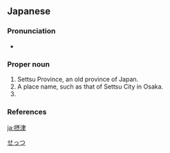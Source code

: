 ==Japanese==
{{ja-kanjitab|せつ|つ|k1=せっ|yomi=j}}

===Pronunciation===
* {{ja-pron|せっつ|acc=1|acc_ref=NHK}}

===Proper noun===
{{ja-pos|kyu=攝津|せっつ|proper}}

# Settsu Province, an old province of Japan.
# A place name, such as that of Settsu City in Osaka.
# {{surname|lang=ja|sort=せっつ}}

===References===
<references/>

[[Category:ja:Cities|せっつ]]

[[ja:摂津]]